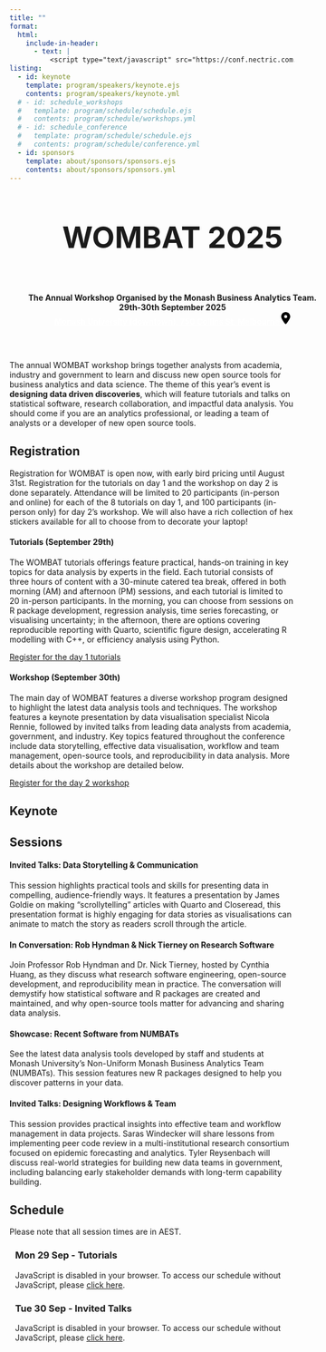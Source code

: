 ```yaml
---
title: ""
format:
  html:
    include-in-header:
      - text: |
          <script type="text/javascript" src="https://conf.nectric.com.au/wombat-2025/schedule/widget/v2.en.js"></script>
listing:
  - id: keynote
    template: program/speakers/keynote.ejs
    contents: program/speakers/keynote.yml
  # - id: schedule_workshops
  #   template: program/schedule/schedule.ejs
  #   contents: program/schedule/workshops.yml
  # - id: schedule_conference
  #   template: program/schedule/schedule.ejs
  #   contents: program/schedule/conference.yml
  - id: sponsors
    template: about/sponsors/sponsors.ejs
    contents: about/sponsors/sponsors.yml
---
```


<!-- Truly not proud of this banner honestly. But eh c'est la vie -->

:::::: {.grid style="width: 100vw; transform: translateX(-20%); padding-bottom: 2rem;"}
::::: {.g-col-12 .title style="grid-template-columns: 1fr"}
:::: {style="display: flex; flex-direction: column; align-items:center; text-align: center"}
::: {style="font-weight: bold; font-size: 3.25rem"}
WOMBAT 2025
:::

**The Annual Workshop Organised by the Monash Business Analytics Team.**\
**29th-30th September 2025**\
[Monash University (downtown), 750 Collins St, Melbourne <svg style="width: 1rem;" xmlns="http://www.w3.org/2000/svg" viewBox="0 0 384 512"><!--!Font Awesome Free 6.7.2 by @fontawesome - https://fontawesome.com License - https://fontawesome.com/license/free Copyright 2025 Fonticons, Inc.--><path d="M215.7 499.2C267 435 384 279.4 384 192C384 86 298 0 192 0S0 86 0 192c0 87.4 117 243 168.3 307.2c12.3 15.3 35.1 15.3 47.4 0zM192 128a64 64 0 1 1 0 128 64 64 0 1 1 0-128z"/></svg>](https://maps.app.goo.gl/F3QwdroJwyZ1sWGE8){style="color: white; font-weight: bold"}
::::
:::::
::::::

The annual WOMBAT workshop brings together analysts from academia, industry and government to learn and discuss new open source tools for business analytics and data science. The theme of this year's event is **designing data driven discoveries**, which will feature tutorials and talks on statistical software, research collaboration, and impactful data analysis. You should come if you are an analytics professional, or leading a team of analysts or a developer of new open source tools.

## Registration

Registration for WOMBAT is open now, with early bird pricing until August 31st. Registration for the tutorials on day 1 and the workshop on day 2 is done separately. Attendance will be limited to 20 participants (in-person and online) for each of the 8 tutorials on day 1, and 100 participants (in-person only) for day 2's workshop. We will also have a rich collection of hex stickers available for all to choose from to decorate your laptop!

#### Tutorials (September 29th)

The WOMBAT tutorials offerings feature practical, hands-on training in key topics for data analysis by experts in the field. Each tutorial consists of three hours of content with a 30-minute catered tea break, offered in both morning (AM) and afternoon (PM) sessions, and each tutorial is limited to 20 in-person participants. In the morning, you can choose from sessions on R package development, regression analysis, time series forecasting, or visualising uncertainty; in the afternoon, there are options covering reproducible reporting with Quarto, scientific figure design, accelerating R modelling with C++, or efficiency analysis using Python.

::: register-btn
[Register for the day 1 tutorials](https://events.humanitix.com/wombat-2025-day-1-tutorials)
:::

#### Workshop (September 30th)

The main day of WOMBAT features a diverse workshop program designed to highlight the latest data analysis tools and techniques. The workshop features a keynote presentation by data visualisation specialist Nicola Rennie, followed by invited talks from leading data analysts from academia, government, and industry. Key topics featured throughout the conference include data storytelling, effective data visualisation, workflow and team management, open-source tools, and reproducibility in data analysis. More details about the workshop are detailed below.

<!-- We will also have a rich collection of hex stickers available on both days for all to choose from to decorate your laptop! -->

::: register-btn
[Register for the day 2 workshop](https://events.humanitix.com/wombat-2025-day-2-workshop)
:::

## Keynote

::: {#keynote}
:::

## Sessions

#### Invited Talks: Data Storytelling & Communication

This session highlights practical tools and skills for presenting data in compelling, audience-friendly ways. It features a presentation by James Goldie on making “scrollytelling” articles with Quarto and Closeread, this presentation format is highly engaging for data stories as visualisations can animate to match the story as readers scroll through the article.

#### In Conversation: Rob Hyndman & Nick Tierney on Research Software

Join Professor Rob Hyndman and Dr. Nick Tierney, hosted by Cynthia Huang, as they discuss what research software engineering, open-source development, and reproducibility mean in practice. The conversation will demystify how statistical software and R packages are created and maintained, and why open-source tools matter for advancing and sharing data analysis.

#### Showcase: Recent Software from NUMBATs

See the latest data analysis tools developed by staff and students at Monash University’s Non-Uniform Monash Business Analytics Team (NUMBATs). This session features new R packages designed to help you discover patterns in your data.

#### Invited Talks: Designing Workflows & Team

This session provides practical insights into effective team and workflow management in data projects. Saras Windecker will share lessons from implementing peer code review in a multi-institutional research consortium focused on epidemic forecasting and analytics. Tyler Reysenbach will discuss real-world strategies for building new data teams in government, including balancing early stakeholder demands with long-term capability building.

## Schedule

Please note that all session times are in AEST.

<!-- #### [Click here for a detailed workshop schedule.](program/schedule/)  -->

::::: grid
::: {.g-col-12 style="margin-left: 2%;"}
### Mon 29 Sep - Tutorials

```{=html}
<pretalx-schedule event-url="https://conf.nectric.com.au/wombat-2025/" locale="en" style="--schedule-max-width: 100%;--pretalx-clr-primary: #006dae;" date-filter="2025-09-29" format="grid"></pretalx-schedule>
<noscript>
   <div class="pretalx-widget">
        <div class="pretalx-widget-info-message">
            JavaScript is disabled in your browser. To access our schedule without JavaScript,
            please <a target="_blank" href="https://conf.nectric.com.au/wombat-2025/">click here</a>.
        </div>
    </div>
</noscript>
```

### Tue 30 Sep - Invited Talks

```{=html}
<pretalx-schedule event-url="https://conf.nectric.com.au/wombat-2025/" locale="en" style="--schedule-max-width: 100%;--pretalx-clr-primary: #006dae" date-filter="2025-09-30" format="list"></pretalx-schedule>
<noscript>
   <div class="pretalx-widget">
        <div class="pretalx-widget-info-message">
            JavaScript is disabled in your browser. To access our schedule without JavaScript,
            please <a target="_blank" href="https://conf.nectric.com.au/wombat-2025/">click here</a>.
        </div>
    </div>
</noscript>
```
:::

<div>

</div>
:::::

::: {#sponsors .g-col-12}
:::

```{=html}
<script>
  function updatePretalxScheduleFormat() {
    const schedule = document.querySelectorAll('pretalx-schedule');
    if (!schedule) return;
    if (document.body.offsetWidth > 1492) {
      schedule.forEach(x => x.setAttribute('format', 'grid'));
    } else {
      schedule.forEach(x => x.setAttribute('format', 'list'));
    }
  }

  // Run on load
  updatePretalxScheduleFormat();

  // Retrigger on window resize
  window.addEventListener('resize', updatePretalxScheduleFormat);
</script>
```
